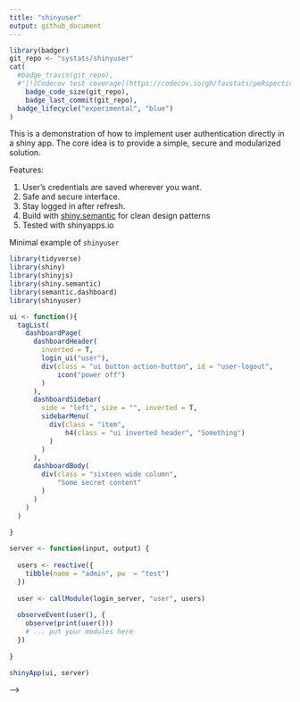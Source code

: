 ```yaml
---
title: "shinyuser"
output: github_document
---
```



```r
library(badger)
git_repo <- "systats/shinyuser"
cat(
  #badge_travis(git_repo),
  #"[![Codecov test coverage](https://codecov.io/gh/favstats/peRspective/branch/master/graph/badge.svg)](https://codecov.io/gh/favstats/peRspective?branch=master)",
	badge_code_size(git_repo),
	badge_last_commit(git_repo),
  badge_lifecycle("experimental", "blue")
)
```

This is a demonstration of how to implement user authentication directly in a shiny app. The core idea is to provide a simple, secure and modularized solution.  

Features:

1. User's credentials are saved wherever you want.
2. Safe and secure interface.
3. Stay logged in after refresh.
2. Build with [shiny.semantic](https://github.com/Appsilon/shiny.semantic) for clean design patterns
5. Tested with shinyapps.io


Minimal example of `shinyuser`

```r
library(tidyverse)
library(shiny)
library(shinyjs)
library(shiny.semantic)
library(semantic.dashboard)
library(shinyuser)

ui <- function(){
  tagList(
    dashboardPage(
      dashboardHeader(
        inverted = T,
        login_ui("user"),
        div(class = "ui button action-button", id = "user-logout", 
            icon("power off")
        )
      ),
      dashboardSidebar(
        side = "left", size = "", inverted = T,
        sidebarMenu(
          div(class = "item",
              h4(class = "ui inverted header", "Something")
          )
        )
      ),
      dashboardBody(
        div(class = "sixteen wide column",
            "Some secret content"
        )
      )
    )
  )
  
}

server <- function(input, output) {
  
  users <- reactive({ 
    tibble(name = "admin", pw  = "test")
  })
  
  user <- callModule(login_server, "user", users)
  
  observeEvent(user(), {
    observe(print(user()))
    # ... put your modules here
  })
  
}

shinyApp(ui, server)
```

 <!-- <img src = "demo.gif"> <!-- width = "80%" --> -->
 
 
 